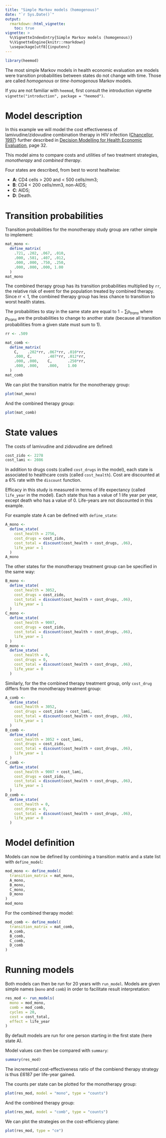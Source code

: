 ```yaml
---
title: "Simple Markov models (homogenous)"
date: "`r Sys.Date()`"
output:
  rmarkdown::html_vignette:
    toc: true
vignette: >
  %\VignetteIndexEntry{Simple Markov models (homogenous)}
  %\VignetteEngine{knitr::rmarkdown}
  \usepackage[utf8]{inputenc}
---
```


```r
library(heemod)
```

The most simple Markov models in health economic evaluation are models were transition probabilities between states do not change with time. Those are called *homogenous* or *time-homogenous* Markov models.

If you are not familiar with `heemod`, first consult the introduction vignette `vignette("introduction", package = "heemod")`.

# Model description

In this example we will model the cost effectiveness of lamivudine/zidovudine combination therapy in HIV infection ([Chancellor, 1997](https://www.ncbi.nlm.nih.gov/pubmed/10169387)) further described in [Decision Modelling for Health Economic Evaluation](http://ukcatalogue.oup.com/product/9780198526629.do), page 32.

This model aims to compare costs and utilities of two treatment strategies, *monotherapy* and *combined therapy*.

Four states are described, from best to worst healtwise:

  * __A__: CD4 cells > 200 and < 500 cells/mm3;
  * __B__: CD4 < 200 cells/mm3, non-AIDS;
  * __C__: AIDS;
  * __D__: Death.

# Transition probabilities

Transition probabilities for the monotherapy study group are rather simple to implement:

```r
mat_mono <-
  define_matrix(
    .721, .202, .067, .010,
    .000, .581, .407, .012,
    .000, .000, .750, .250,
    .000, .000, .000, 1.00
  )
mat_mono
```

The combined therapy group has its transition probabilities multiplied by `rr`, the relative risk of event for the population treated by combined therapy. Since $rr < 1$, the combined therapy group has less chance to transition to worst health states.

The probabilities to stay in the same state are equal to $1 - \sum p_{trans}$ where $p_{trans}$ are the probabilities to change to another state (because all transition probabilities from a given state must sum to 1).

```r
rr <- .509

mat_comb <-
  define_matrix(
    C,    .202*rr, .067*rr, .010*rr,
    .000, C,       .407*rr, .012*rr,
    .000, .000,    C,       .250*rr,
    .000, .000,    .000,    1.00
  )
mat_comb
```

We can plot the transition matrix for the monotherapy group:

```r
plot(mat_mono)
```

And the combined therapy group:

```r
plot(mat_comb)
```


# State values

The costs of lamivudine and zidovudine are defined:

```r
cost_zido <- 2278
cost_lami <- 2086
```

In addition to drugs costs (called `cost_drugs` in the model), each state is associated to healthcare costs (called `cost_health`). Cost are discounted at a 6% rate with the `discount` function.

Efficacy in this study is measured in terms of life expectancy (called `life_year` in the model). Each state thus has a value of 1 life year per year, except death who has a value of 0. Life-years are not discounted in this example.

For example state A can be defined with `define_state`:

```r
A_mono <-
  define_state(
    cost_health = 2756,
    cost_drugs = cost_zido,
    cost_total = discount(cost_health + cost_drugs, .06),
    life_year = 1
  )
A_mono
```

The other states for the monotherapy treatment group can be specified in the same way:

```r
B_mono <-
  define_state(
    cost_health = 3052,
    cost_drugs = cost_zido,
    cost_total = discount(cost_health + cost_drugs, .06),
    life_year = 1
  )
C_mono <-
  define_state(
    cost_health = 9007,
    cost_drugs = cost_zido,
    cost_total = discount(cost_health + cost_drugs, .06),
    life_year = 1
  )
D_mono <-
  define_state(
    cost_health = 0,
    cost_drugs = 0,
    cost_total = discount(cost_health + cost_drugs, .06),
    life_year = 0
  )
```

Similarly, for the the combined therapy treatment group, only `cost_drug` differs from the monotherapy treatment group:

```r
A_comb <-
  define_state(
    cost_health = 3052,
    cost_drugs = cost_zido + cost_lami,
    cost_total = discount(cost_health + cost_drugs, .06),
    life_year = 1
  )
B_comb <-
  define_state(
    cost_health = 3052 + cost_lami,
    cost_drugs = cost_zido,
    cost_total = discount(cost_health + cost_drugs, .06),
    life_year = 1
  )
C_comb <-
  define_state(
    cost_health = 9007 + cost_lami,
    cost_drugs = cost_zido,
    cost_total = discount(cost_health + cost_drugs, .06),
    life_year = 1
  )
D_comb <-
  define_state(
    cost_health = 0,
    cost_drugs = 0,
    cost_total = discount(cost_health + cost_drugs, .06),
    life_year = 0
  )
```

# Model definition

Models can now be defined by combining a transition matrix and a state list with `define_model`:

```r
mod_mono <- define_model(
  transition_matrix = mat_mono,
  A_mono,
  B_mono,
  C_mono,
  D_mono
)
mod_mono
```

For the combined therapy model:

```r
mod_comb <- define_model(
  transition_matrix = mat_comb,
  A_comb,
  B_comb,
  C_comb,
  D_comb
)
```

# Running models

Both models can then be run for 20 years with `run_model`. Models are given simple names (`mono` and `comb`) in order to facilitate result interpretation:

```r
res_mod <- run_models(
  mono = mod_mono,
  comb = mod_comb,
  cycles = 20,
  cost = cost_total,
  effect = life_year
)
```

By default models are run for one person starting in the first state (here state A).

Model values can then be compared with `summary`:

```r
summary(res_mod)
```

The incremental cost-effectiveness ratio of the combiend therapy strategy is thus £6187 per life-year gained.

The counts per state can be plotted for the monotherapy group:

```r
plot(res_mod, model = "mono", type = "counts")
```

And the combined therapy group:

```r
plot(res_mod, model = "comb", type = "counts")
```

We can plot the strategies on the cost-efficiency plane:

```r
plot(res_mod, type = "ce")
```

